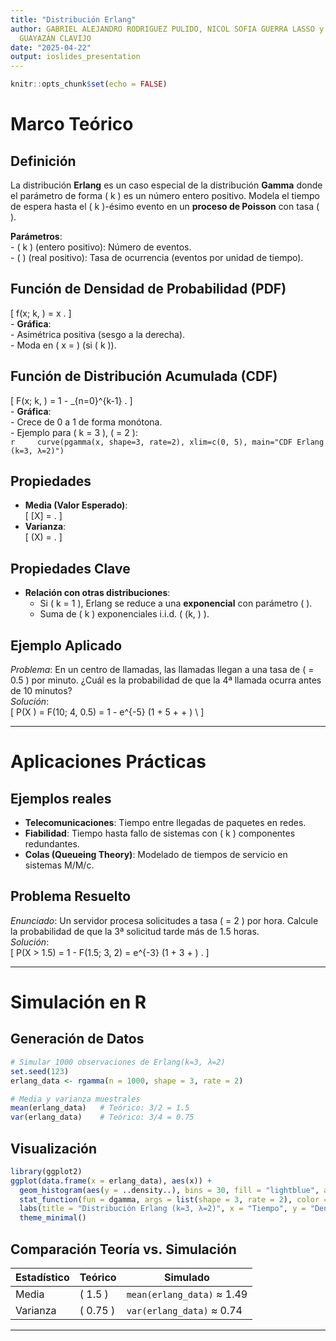 ```yaml
---
title: "Distribución Erlang"
author: GABRIEL ALEJANDRO RODRIGUEZ PULIDO, NICOL SOFIA GUERRA LASSO y JUAN SEBASTIÁN
  GUAYAZÁN CLAVIJO
date: "2025-04-22"
output: ioslides_presentation
---
```


```r
knitr::opts_chunk$set(echo = FALSE)
```

# **Marco Teórico**  

## **Definición**  
La distribución **Erlang** es un caso especial de la distribución **Gamma** donde el parámetro de forma \( k \) es un número entero positivo. Modela el tiempo de espera hasta el \( k \)-ésimo evento en un **proceso de Poisson** con tasa \( \lambda \).  

**Parámetros**:  
- \( k \) (entero positivo): Número de eventos.  
- \( \lambda \) (real positivo): Tasa de ocurrencia (eventos por unidad de tiempo).  

## **Función de Densidad de Probabilidad (PDF)**  
\[
f(x; k, \lambda) = \frac{\lambda^k x^{k-1} e^{-\lambda x}}{(k-1)!} \quad \text{para } x \geq 0.
\]  
- **Gráfica**:  
  - Asimétrica positiva (sesgo a la derecha).  
  - Moda en \( x = \frac{k-1}{\lambda} \) (si \( k \geq 1 \)).  

## **Función de Distribución Acumulada (CDF)**  
\[
F(x; k, \lambda) = 1 - \sum_{n=0}^{k-1} \frac{(\lambda x)^n e^{-\lambda x}}{n!}.
\]  
- **Gráfica**:  
  - Crece de 0 a 1 de forma monótona.  
  - Ejemplo para \( k = 3 \), \( \lambda = 2 \):  
    ```r
    curve(pgamma(x, shape=3, rate=2), xlim=c(0, 5), main="CDF Erlang (k=3, λ=2)")
    ```  

## **Propiedades**
- **Media (Valor Esperado)**:  
  \[
  \mathbb{E}[X] = \frac{k}{\lambda}.
  \]  
- **Varianza**:  
  \[
  \text{Var}(X) = \frac{k}{\lambda^2}.
  \]

## **Propiedades Clave**
- **Relación con otras distribuciones**:  
  - Si \( k = 1 \), Erlang se reduce a una **exponencial** con parámetro \( \lambda \).  
  - Suma de \( k \) exponenciales i.i.d. \( \sim \text{Erlang}(k, \lambda) \).  

## **Ejemplo Aplicado**  
*Problema*: En un centro de llamadas, las llamadas llegan a una tasa de \( \lambda = 0.5 \) por minuto. ¿Cuál es la probabilidad de que la 4ª llamada ocurra antes de 10 minutos?  
*Solución*:  
\[
P(X \leq 10) = F(10; 4, 0.5) = 1 - e^{-5} \left(1 + 5 + \frac{5^2}{2} + \frac{5^3}{6}\right) \\
\approx 0.735
\]


---

# **Aplicaciones Prácticas**  
## **Ejemplos reales**
- **Telecomunicaciones**: Tiempo entre llegadas de paquetes en redes.  
- **Fiabilidad**: Tiempo hasta fallo de sistemas con \( k \) componentes redundantes.  
- **Colas (Queueing Theory)**: Modelado de tiempos de servicio en sistemas M/M/c.  

## **Problema Resuelto**  
*Enunciado*: Un servidor procesa solicitudes a tasa \( \lambda = 2 \) por hora. Calcule la probabilidad de que la 3ª solicitud tarde más de 1.5 horas.  
*Solución*:  
\[
P(X > 1.5) = 1 - F(1.5; 3, 2) = e^{-3} \left(1 + 3 + \frac{3^2}{2}\right) \approx 0.423.
\]  

---

# **Simulación en R**  

## **Generación de Datos**  
```r
# Simular 1000 observaciones de Erlang(k=3, λ=2)
set.seed(123)
erlang_data <- rgamma(n = 1000, shape = 3, rate = 2)

# Media y varianza muestrales
mean(erlang_data)   # Teórico: 3/2 = 1.5
var(erlang_data)    # Teórico: 3/4 = 0.75
```

## **Visualización**  
```r
library(ggplot2)
ggplot(data.frame(x = erlang_data), aes(x)) +
  geom_histogram(aes(y = ..density..), bins = 30, fill = "lightblue", alpha = 0.7) +
  stat_function(fun = dgamma, args = list(shape = 3, rate = 2), color = "red", linewidth = 1) +
  labs(title = "Distribución Erlang (k=3, λ=2)", x = "Tiempo", y = "Densidad") +
  theme_minimal()
```

## **Comparación Teoría vs. Simulación**  
| **Estadístico** | **Teórico** | **Simulado** |  
|-----------------|-------------|--------------|  
| Media          | \( 1.5 \)   | `mean(erlang_data)` ≈ 1.49 |  
| Varianza       | \( 0.75 \)  | `var(erlang_data)` ≈ 0.74 |  

---
